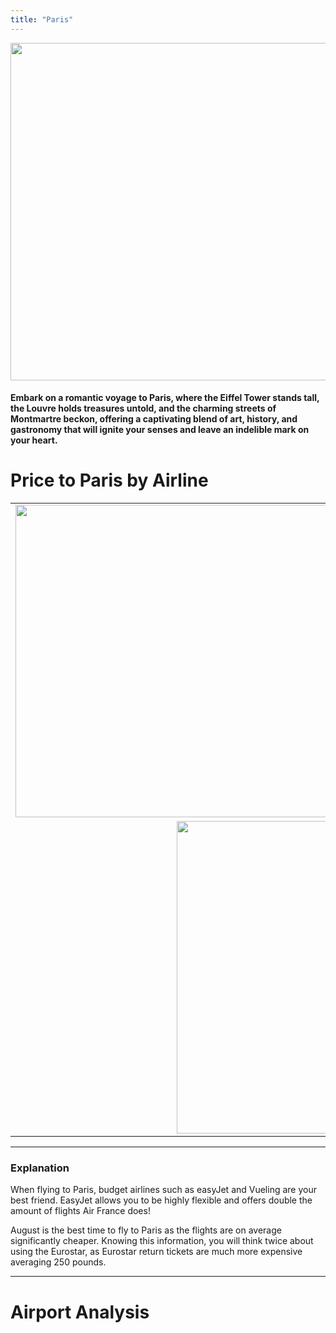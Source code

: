 ```yaml
---
title: "Paris"
---
```

<p style='text-align:center'>
    <img src="figures/Wallpapers/paris.jpg" width="960" height="540" />
</p>

#### Embark on a romantic voyage to Paris, where the Eiffel Tower stands tall, the Louvre holds treasures untold, and the charming streets of Montmartre beckon, offering a captivating blend of art, history, and gastronomy that will ignite your senses and leave an indelible mark on your heart.

# Price to Paris by Airline

<table>
<tr>
    <td> <img src="figures/prices_flights/paris_price_average.png" style="width: 500px;"/> </td>
    <td> <img src="figures/prices_flights/paris_price_median.png" style="width: 500px;"/> </td>
</tr>
<tr>
    <td colspan="2" style="text-align:center;"> <img src="figures/prices_flights/paris_price_min.png" style="width: 500px;"/> </td>
</tr>
</table>

------------------------------------------------

### Explanation

When flying to Paris, budget airlines such as easyJet and Vueling are your best friend.
EasyJet allows you to be highly flexible and offers double the amount of flights Air France does!

August is the best time to fly to Paris as the flights are on average significantly cheaper.
Knowing this information, you will think twice about using the Eurostar, as Eurostar return tickets are much more expensive averaging 250 pounds.


------------------------------------------------


# Airport Analysis